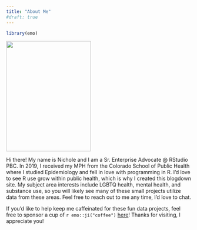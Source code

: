 ```yaml
---
title: "About Me"
#draft: true
---
```

```r
library(emo)
```

![](/content/about-me_files/IMG_8822.JPG){width=230px height=300px}

Hi there! My name is Nichole and I am a Sr. Enterprise Advocate @ RStudio PBC. In 2019, I received my MPH from the Colorado School of Public Health where I studied Epidemiology and fell in love with programming in R. I'd love to see R use grow within public health, which is why I created this blogdown site. My subject area interests include LGBTQ health, mental health, and substance use, so you will likely see many of these small projects utilize data from these areas. Feel free to reach out to me any time, I'd love to chat.    

If you'd like to help keep me caffeinated for these fun data projects, feel free to sponsor a cup of `r emo::ji("coffee")` [here](https://ko-fi.com/nicholemonhait)! Thanks for visiting, I appreciate you!   